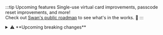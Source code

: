 :::tip Upcoming features
Single-use virtual card improvements, passcode reset improvements, and more!<br />
Check out [Swan's public roadmap](https://swanio.notion.site/Swan-Public-Roadmap-385e4b2e91b3409786a6c8e885654a22) to see what's in the works. :rocket:
:::

<details>
  <summary>⚠️ **Upcoming breaking changes**</summary>

  <div>
⚠️ Starting **June 4th**, **SEPA Direct Debit B2B** transactions used to [fund](/topics/accounts/funding/#settlement) your account or [accept payments](/topics/merchants/online/sdd/#settlement) will be booked based on the following times:

  - Initiated before **10:30** (CET/CEST): booked by **20:00** the **next** business day.
  - Initiated after **10:30** (CET/CEST): booked by **20:00** within **two** business days.

There is no change for SEPA Direct Debit Core transactions.

👥 Starting **June 19th**, the `amount` field will be removed from the transactions `search` filter.
Please use the amount filters to refine your search.

💸 Starting **June 19th**, the `beneficiaryId` and `isMyOwnIban` input fields will be removed from the `initiateCreditTransfers` mutation.
The `isMyOwnIban` field will become optional.

🛑 Starting **June 19th**, a new rejection type, `ValidationRejection`, will be used to validate an input in the `initiateCreditTransfers` mutation.

🚫 Starting **June 19th**, calls to `scheduleStandingOrder` with an invalid `reference` will be rejected. 
See the [API reference](https://api-reference.swan.io/inputs/schedule-standing-order-input#schedulestandingorderinputreferencestring-) for the regex pattern.

  </div>
</details>